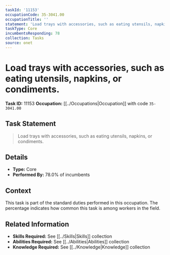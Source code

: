 ```yaml
---
taskId: '11153'
occupationCode: 35-3041.00
occupationTitle: ''
statement: 'Load trays with accessories, such as eating utensils, napkins, or condiments.'
taskType: Core
incumbentsResponding: 78
collection: Tasks
source: onet
---
```

# Load trays with accessories, such as eating utensils, napkins, or condiments.

**Task ID:** 11153
**Occupation:** [[../Occupations|Occupation]] with code `35-3041.00`

## Task Statement

> Load trays with accessories, such as eating utensils, napkins, or condiments.

## Details

- **Type:** Core
- **Performed By:** 78.0% of incumbents

## Context

This task is part of the standard duties performed in this occupation. The percentage indicates how common this task is among workers in the field.

## Related Information

- **Skills Required:** See [[../Skills|Skills]] collection
- **Abilities Required:** See [[../Abilities|Abilities]] collection
- **Knowledge Required:** See [[../Knowledge|Knowledge]] collection
